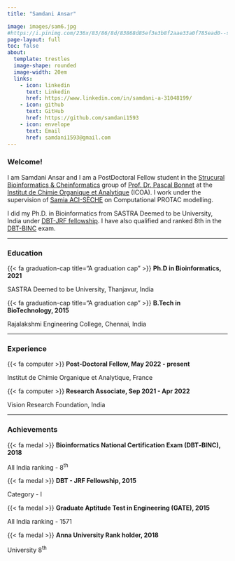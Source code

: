```yaml
---
title: "Samdani Ansar"

image: images/sam6.jpg
#https://i.pinimg.com/236x/83/86/8d/83868d85ef3e3b8f2aae33a0f785ead0--smileys-smiley-faces.jpg
page-layout: full
toc: false
about: 
  template: trestles
  image-shape: rounded
  image-width: 20em
  links:
    - icon: linkedin
      text: Linkedin
      href: https://www.linkedin.com/in/samdani-a-31048199/
    - icon: github
      text: GitHub
      href: https://github.com/samdani1593
    - icon: envelope
      text: Email
      href: samdani1593@gmail.com
---
```

### Welcome!

I am Samdani Ansar and I am a PostDoctoral Fellow student in the [Strucural Bioinformatics & Cheinformatics](https://www.icoa.fr/fr/bonnet) group of [Prof. Dr. Pascal Bonnet](https://www.icoa.fr/fr/bonnet/equipe) at the [Institut de Chimie Organique et Analytique](https://www.icoa.fr/) (ICOA). I work under the supervision of [Samia ACI-SÈCHE](https://www.icoa.fr/fr/content/samia-aci-s%C3%A8che) on Computational PROTAC modelling.

I did my Ph.D. in Bioinformatics from SASTRA Deemed to be University, India under [DBT-JRF fellowship](https://www.dbtjrf.gov.in/). I have also qualified and ranked 8th in the [DBT-BINC](https://dbtindia.gov.in/schemes-programmes/building-capacities/national-fellowships/bioinformatics-national-certification) exam.

-----------------------------------------------------------------------------------------------------------------------------------

### Education

<div class="topbr">
<p class="custom-subtitle">{{< fa graduation-cap title="A graduation cap" >}} **Ph.D in Bioinformatics, 2021**</p>  
<p class="custom-subtitle2">SASTRA Deemed to be University, Thanjavur, India</p>

<p class="custom-subtitle">{{< fa graduation-cap title="A graduation cap" >}} **B.Tech in BioTechnology, 2015**</p>  
<p class="custom-subtitle2">Rajalakshmi Engineering College, Chennai, India</p>
</div>

-----------------------------------------------------------------------------------------------------------------------------------

### Experience

<div class="topbr">
<p class="custom-subtitle">{{< fa computer >}} **Post-Doctoral Fellow, May 2022 - present**</p>   
<p class="custom-subtitle2">Institut de Chimie Organique et Analytique, France</p>  

<p class="custom-subtitle">{{< fa computer >}} **Research Associate, Sep 2021 - Apr 2022**</p>    
<p class="custom-subtitle2">Vision Research Foundation, India</p>
</div>

-----------------------------------------------------------------------------------------------------------------------------------

### Achievements

<div class="topbr">
<p class="custom-subtitle">{{< fa medal >}} **Bioinformatics National Certification Exam (DBT‑BINC), 2018**</p>   
<p class="custom-subtitle2">All India ranking - 8<sup>th<sup></p>  

<p class="custom-subtitle">{{< fa medal >}} **DBT - JRF Fellowship, 2015**</p>    
<p class="custom-subtitle2">Category - I</p>

<p class="custom-subtitle">{{< fa medal >}} **Graduate Aptitude Test in Engineering (GATE), 2015**</p>    
<p class="custom-subtitle2">All India ranking - 1571</p>

<p class="custom-subtitle">{{< fa medal >}} **Anna University Rank holder, 2018**</p>   
<p class="custom-subtitle2">University 8<sup>th<sup></p>  
</div>